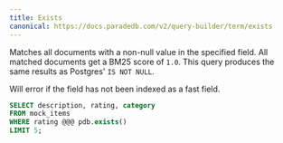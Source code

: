 ```yaml
---
title: Exists
canonical: https://docs.paradedb.com/v2/query-builder/term/exists
---
```


Matches all documents with a non-null value in the specified field. All matched documents get a BM25 score of `1.0`.
This query produces the same results as Postgres' `IS NOT NULL`.

<Note>Will error if the field has not been indexed as a fast field.</Note>

```sql
SELECT description, rating, category
FROM mock_items
WHERE rating @@@ pdb.exists()
LIMIT 5;
```
